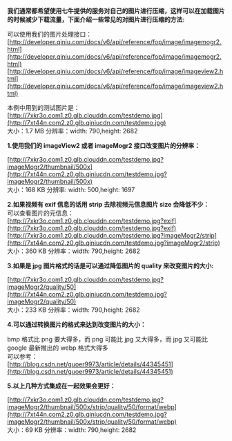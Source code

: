  **我们通常都希望使用七牛提供的服务对自己的图片进行压缩，这样可以在加载图片的时候减少下载流量，下面介绍一些常见的对图片进行压缩的方法:**

可以使用我们的图片处理接口：  
[http://developer.qiniu.com/docs/v6/api/reference/fop/image/imagemogr2.html](http://developer.qiniu.com/docs/v6/api/reference/fop/image/imagemogr2.html)  
[http://developer.qiniu.com/docs/v6/api/reference/fop/image/imageview2.html](http://developer.qiniu.com/docs/v6/api/reference/fop/image/imageview2.html)

本例中用到的测试图片是：  
[http://7xkr3o.com1.z0.glb.clouddn.com/testdemo.jpg](http://7xt44n.com2.z0.glb.qiniucdn.com/testdemo.jpg)  
大小：1.7 MB 分辨率：width: 790,height: 2682

**1.使用我们的 imageView2 或者 imageMogr2 接口改变图片的分辨率：**

[http://7xkr3o.com1.z0.glb.clouddn.com/testdemo.jpg?imageMogr2/thumbnail/500x](http://7xt44n.com2.z0.glb.qiniucdn.com/testdemo.jpg?imageMogr2/thumbnail/500x)  
大小：168 KB 分辨率: width: 500,height: 1697

**2.如果视频有 exif 信息的话用 strip 去除视频元信息图片 size 会降低不少：**  
可以查看图片的元信息：  
[http://7xkr3o.com1.z0.glb.clouddn.com/testdemo.jpg?exif](http://7xkr3o.com1.z0.glb.clouddn.com/testdemo.jpg?exif)  
[http://7xkr3o.com1.z0.glb.clouddn.com/testdemo.jpg?imageMogr2/strip](http://7xt44n.com2.z0.glb.qiniucdn.com/testdemo.jpg?imageMogr2/strip)  
大小：360 KB 分辨率：width: 790,height: 2682

**3.如果是 jpg 图片格式的话是可以通过降低图片的 quality 来改变图片的大小:**

[http://7xkr3o.com1.z0.glb.clouddn.com/testdemo.jpg?imageMogr2/quality/50](http://7xt44n.com2.z0.glb.qiniucdn.com/testdemo.jpg?imageMogr2/quality/50)  
大小：233 KB 分辨率：width: 790,height: 2682

**4.可以通过转换图片的格式来达到改变图片的大小：**

bmp 格式比 png 要大得多，而 png 可能比 jpg 又大得多，而 jpg 又可能比 google 最新推出的 webp 格式大得多  
可以参考：  
[http://blog.csdn.net/guoer9973/article/details/44345451](http://blog.csdn.net/guoer9973/article/details/44345451)

**5.以上几种方式集成在一起效果会更好：**

[http://7xkr3o.com1.z0.glb.clouddn.com/testdemo.jpg?imageMogr2/thumbnail/500x/strip/quality/50/format/webp](http://7xt44n.com2.z0.glb.qiniucdn.com/testdemo.jpg?imageMogr2/thumbnail/500x/strip/quality/50/format/webp)  
大小：69 KB 分辨率：width: 790,height: 2682

